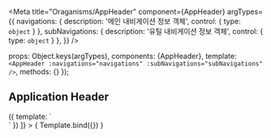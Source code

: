 
<Meta
  title="Oraganisms/AppHeader"
  component={AppHeader}
  argTypes={{
    navigations: {
      description: '메인 내비게이션 정보 객체',
      control: {
        type: `object`
      }
    },
    subNavigations: {
      description: '유틸 내비게이션 정보 객체',
      control: {
        type: `object`
      }
    },
  }}
/>

  props: Object.keys(argTypes),
  components: {AppHeader},
  template: `
    <AppHeader :navigations="navigations" :subNavigations="subNavigations" />
  `,
  methods: {}
});

## Application Header

<Canvas>
  <Story
    name="AppHeader"
    args={{
      navigations: [
        { "content": "방송VOD", "to": "#" },
        { "content": "실시간TV", "to": "#" },
        { "content": "영화", "to": "#" },
        { "content": "무료", "to": "#" },
      ],
      subNavigations: [
        { "content": "로그인", "to": "#"},
        { "content": "마이푹", "to": "#"},
        { "content": "이용권 구매", "to": "#"},
      ],
    }}
    decorators={[
      () => ({ template: `<div style="width: 1200px"><story /></div>` })
    ]}
  >
    { Template.bind({}) }
  </Story>
</Canvas>

<ArgsTable story="AppHeader" />
